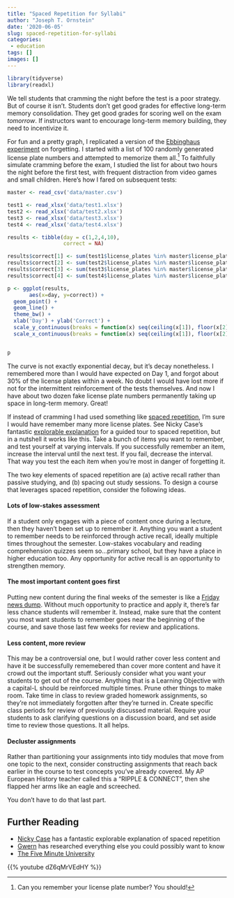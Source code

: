 ```yaml
---
title: "Spaced Repetition for Syllabi"
author: "Joseph T. Ornstein"
date: '2020-06-05'
slug: spaced-repetition-for-syllabi
categories: 
 - education
tags: []
images: []
---
```


```R
library(tidyverse)
library(readxl)
```

We tell students that cramming the night before the test is a poor strategy. But of course it isn't. Students don't get good grades for effective long-term memory consolidation. They get good grades for scoring well on the exam *tomorrow*. If instructors want to encourage long-term memory building, they need to incentivize it.

For fun and a pretty graph, I replicated a version of the [Ebbinghaus experiment](https://en.wikipedia.org/wiki/Hermann_Ebbinghaus) on forgetting. I started with a list of 100 randomly generated license plate numbers and attempted to memorize them all.^[Can you remember your license plate number? You should!] To faithfully simulate cramming before the exam, I studied the list for about two hours the night before the first test, with frequent distraction from video games and small children. Here's how I fared on subsequent tests:

```r
master <- read_csv('data/master.csv')

test1 <- read_xlsx('data/test1.xlsx')
test2 <- read_xlsx('data/test2.xlsx')
test3 <- read_xlsx('data/test3.xlsx')
test4 <- read_xlsx('data/test4.xlsx')

results <- tibble(day = c(1,2,4,10),
                  correct = NA)

results$correct[1] <- sum(test1$license_plates %in% master$license_plates)
results$correct[2] <- sum(test2$license_plates %in% master$license_plates)
results$correct[3] <- sum(test3$license_plates %in% master$license_plates)
results$correct[4] <- sum(test4$license_plates %in% master$license_plates)

p <- ggplot(results, 
       aes(x=day, y=correct)) + 
  geom_point() + 
  geom_line() + 
  theme_bw() +
  xlab('Day') + ylab('Correct') +
  scale_y_continuous(breaks = function(x) seq(ceiling(x[1]), floor(x[2]), by = 1)) +
  scale_x_continuous(breaks = function(x) seq(ceiling(x[1]), floor(x[2]), by = 1))


p
```

The curve is not exactly exponential decay, but it's decay nonetheless. I remembered more than I would have expected on Day 1, and forgot about 30% of the license plates within a week. No doubt I would have lost more if not for the intermittent reinforcement of the tests themselves. And now I have about two dozen fake license plate numbers permanently taking up space in long-term memory. Great! 

If instead of cramming I had used something like [spaced repetition](https://www.gwern.net/Spaced-repetition), I'm sure I would have remember many more license plates. See Nicky Case's fantastic [explorable explanation](https://ncase.me/remember/) for a guided tour to spaced repetition, but in a nutshell it works like this. Take a bunch of items you want to remember, and test yourself at varying intervals. If you successfully remember an item, increase the interval until the next test. If you fail, decrease the interval. That way you test the each item when you're most in danger of forgetting it. 

The two key elements of spaced repetition are (a) active recall rather than passive studying, and (b) spacing out study sessions. To design a course that leverages spaced repetition, consider the following ideas. 

#### Lots of low-stakes assessment

If a student only engages with a piece of content once during a lecture, then they haven't been set up to remember it. Anything you want a student to remember needs to be reinforced through active recall, ideally multiple times throughout the semester. Low-stakes vocabulary and reading comprehension quizzes seem so...primary school, but they have a place in higher education too. Any opportunity for active recall is an opportunity to strengthen memory.

#### The most important content goes first

<!-- For courses that lack an **explicit ladder structure**, there is rarely a clear guide for what order to present material. General to specific? Chronological?  -->

Putting new content during the final weeks of the semester is like a [Friday news dump](https://politicaldictionary.com/words/friday-news-dump/). Without much opportunity to practice and apply it, there's far less chance students will remember it. Instead, make sure that the content you most want students to remember goes near the beginning of the course, and save those last few weeks for review and applications.

#### Less content, more review

This may be a controversial one, but I would rather cover less content and have it be successfully rememebered than cover more content and have it crowd out the important stuff. Seriously consider what you want your students to get out of the course. Anything that is a Learning Objective with a capital-L should be reinforced multiple times. Prune other things to make room. Take time in class to review graded homework assignments, so they're not immediately forgotten after they're turned in. Create specific class periods for review of previously discussed material. Require your students to ask clarifying questions on a discussion board, and set aside time to review those questions. It all helps.

#### Decluster assignments

Rather than partitioning your assignments into tidy modules that move from one topic to the next, consider constructing assignments that reach back earlier in the course to test concepts you've already covered. My AP European History teacher called this a "RIPPLE & CONNECT", then she flapped her arms like an eagle and screeched. 

You don't have to do that last part. 

<!-- ## Isn't Rote Memorization Bad? -->

<!-- One objection to all of this .... But [Mnemosyne was the mother of the Muses](https://ncase.me/remember/). You can't have inspiration without memory. If you're a successful creative person, chances are that your creativity is built upon a bunch of existing knowledge about your field. Smart people tend to know a bunch of things. -->

## Further Reading

- [Nicky Case](https://ncase.me/remember/) has a fantastic explorable explanation of spaced repetition
- [Gwern](https://www.gwern.net/Spaced-repetition) has researched everything else you could possibly want to know
- [The Five Minute University](https://www.youtube.com/watch?v=kO8x8eoU3L4)

{{% youtube dZ6qMrVEdHY %}}



